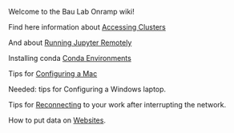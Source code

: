 Welcome to the Bau Lab Onramp wiki!

Find here information about [[Accessing Clusters]]

And about [[Running Jupyter Remotely]]

Installing conda [[Conda Environments]]

Tips for [[Configuring a Mac]]

Needed: tips for Configuring a Windows laptop.

Tips for [[Reconnecting]] to your work after interrupting the network.

How to put data on [[Websites]].

